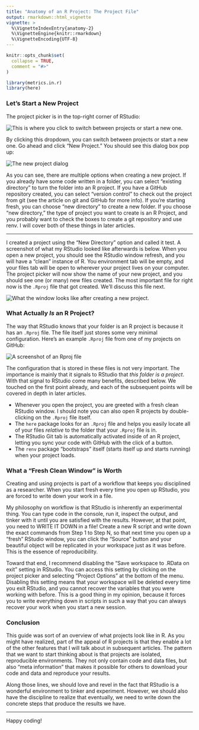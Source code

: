 ```yaml
---
title: "Anatomy of an R Project: The Project File"
output: rmarkdown::html_vignette
vignette: >
  %\VignetteIndexEntry{anatomy-2}
  %\VignetteEngine{knitr::rmarkdown}
  %\VignetteEncoding{UTF-8}
---
```


```r
knitr::opts_chunk$set(
  collapse = TRUE,
  comment = "#>"
)
```

```r
library(metrics.in.r)
library(here)
```

### Let's Start a New Project

The project picker is in the top-right corner of RStudio:

![](../../man/figures/anatomy-2-projectpicker.png "This is where you click to switch between projects or start a new one.")

By clicking this dropdown, you can switch between projects or start a new one. Go ahead and click "New Project." You should see this dialog box pop up:

![](../../man/figures/anatomy-2-newprojectscreen.png "The new project dialog")

As you can see, there are multiple options when creating a new project. If you already have some code written in a folder, you can select "existing directory" to turn the folder into an R project. If you have a GitHub repository created, you can select "version control" to check out the project from git (see the article on git and GitHub for more info). If you're starting fresh, you can choose "new directory" to create a new folder. If you choose "new directory," the type of project you want to create is an R Project, and you probably want to check the boxes to create a git repository and use renv. I will cover both of these things in later articles.

<hr>

I created a project using the "New Directory" option and called it test. A screenshot of what my RStudio looked like afterwards is below. When you open a new project, you should see the RStudio window refresh, and you will have a "clean" instance of R. You environment tab will be empty, and your files tab will be open to wherever your project lives on your computer. The project picker will now show the name of your new project, and you should see one (or many) new files created. The most important file for right now is the `.Rproj` file that got created. We'll discuss this file next.

![](../../man/figures/anatomy-2-newprojectchanges.png "What the window looks like after creating a new project.")

### What Actually *Is* an R Project?

The way that RStudio knows that your folder is an R project is because it has an `.Rproj` file. The file itself just stores some very minimal configuration. Here's an example `.Rproj` file from one of my projects on GitHub:

![](../../man/figures/anatomy-2-rprojfile.png "A screenshot of an Rproj file")

The configuration that is stored in these files is not very important. The importance is mainly that it signals to RStudio that *this folder is a project*. With that signal to RStudio come many benefits, described below. We touched on the first point already, and each of the subsequent points will be covered in depth in later articles.

* Whenever you open the project, you are greeted with a fresh clean RStudio window. I should note you can also open R projects by double-clicking on the `.Rproj` file itself.
* The `here` package looks for an `.Rproj` file and helps you easily locate all of your files *relative* to the folder that your `.Rproj` file is in.
* The RStudio Git tab is automatically activated inside of an R project, letting you sync your code with GitHub with the click of a button.
* The `renv` package "bootstraps" itself (starts itself up and starts running) when your project loads.

### What a "Fresh Clean Window" is Worth

Creating and using projects is part of a workflow that keeps you disciplined as a researcher. When you start fresh every time you open up RStudio, you are forced to write down your work in a file.

My philosophy on workflow is that RStudio is inherently an experimental thing. You can type code in the console, run it, inspect the output, and tinker with it until you are satisfied with the results. However, at that point, you need to WRITE IT DOWN in a file! Create a new R script and write down the exact commands from Step 1 to Step N, so that next time you open up a "fresh" RStudio window, you can click the "Source" button and your beautiful object will be replicated in your workspace just as it was before. This is the essence of reproducibility.

Toward that end, I recommend disabling the "Save workspace to .RData on exit" setting in RStudio. You can access this setting by clicking on the project picker and selecting "Project Options" at the bottom of the menu. Disabling this setting means that your workspace will be deleted every time you exit RStudio, and you cannot recover the variables that you were working with before. This is a good thing in my opinion, because it forces you to write everything down in scripts in such a way that you can always recover your work when you start a new session.

### Conclusion

This guide was sort of an overview of what projects look like in R. As you might have realized, part of the appeal of R projects is that they enable a lot of the other features that I will talk about in subsequent articles. The pattern that we want to start thinking about is that projects are isolated, reproducible environments. They not only contain code and data files, but also "meta information" that makes it possible for others to download your code and data and reproduce your results. 

Along those lines, we should love and revel in the fact that RStudio is a wonderful environment to tinker and experiment. However, we should also have the discipline to realize that eventually, we need to write down the concrete steps that produce the results we have.

<hr>

Happy coding!

